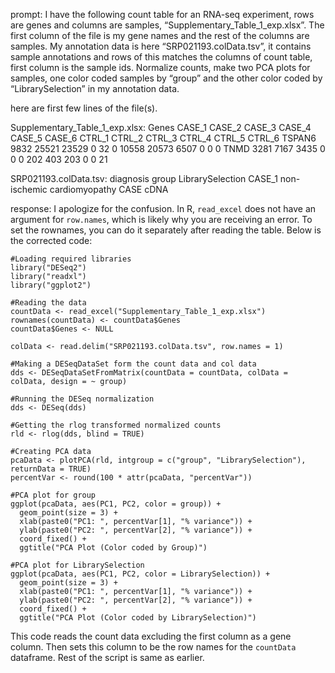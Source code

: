 prompt:
I have the following count table for an RNA-seq experiment, rows are genes and columns are samples, "Supplementary_Table_1_exp.xlsx". The first column of the file is my gene names and the rest of the columns are samples. My annotation data is here  "SRP021193.colData.tsv", it contains sample annotations and rows of this matches the columns of count table, first column is the sample ids. Normalize counts, make two PCA plots for samples, one color coded samples by "group" and the other color coded by "LibrarySelection" in my annotation data.

here are first few lines of the file(s).

Supplementary_Table_1_exp.xlsx:
Genes	CASE_1	CASE_2	CASE_3	CASE_4	CASE_5	CASE_6	CTRL_1	CTRL_2	CTRL_3	CTRL_4	CTRL_5	CTRL_6
TSPAN6	9832	25521	23529	0	32	0	10558	20573	6507	0	0	 0
TNMD	3281	 7167	 3435	0	 0	0	  202	  403	 203	0	0	21


SRP021193.colData.tsv:
	diagnosis	group	LibrarySelection
CASE_1	non-ischemic cardiomyopathy	CASE	cDNA


response:
I apologize for the confusion. In R, `read_excel` does not have an argument for `row.names`, which is likely why you are receiving an error. To set the rownames, you can do it separately after reading the table. Below is the corrected code:

```
#Loading required libraries 
library("DESeq2")
library("readxl")
library("ggplot2")

#Reading the data
countData <- read_excel("Supplementary_Table_1_exp.xlsx")
rownames(countData) <- countData$Genes
countData$Genes <- NULL

colData <- read.delim("SRP021193.colData.tsv", row.names = 1)

#Making a DESeqDataSet form the count data and col data
dds <- DESeqDataSetFromMatrix(countData = countData, colData = colData, design = ~ group)

#Running the DESeq normalization
dds <- DESeq(dds)

#Getting the rlog transformed normalized counts
rld <- rlog(dds, blind = TRUE)

#Creating PCA data
pcaData <- plotPCA(rld, intgroup = c("group", "LibrarySelection"), returnData = TRUE)
percentVar <- round(100 * attr(pcaData, "percentVar"))

#PCA plot for group
ggplot(pcaData, aes(PC1, PC2, color = group)) +
  geom_point(size = 3) +
  xlab(paste0("PC1: ", percentVar[1], "% variance")) +
  ylab(paste0("PC2: ", percentVar[2], "% variance")) +
  coord_fixed() +
  ggtitle("PCA Plot (Color coded by Group)") 

#PCA plot for LibrarySelection
ggplot(pcaData, aes(PC1, PC2, color = LibrarySelection)) +
  geom_point(size = 3) +
  xlab(paste0("PC1: ", percentVar[1], "% variance")) +
  ylab(paste0("PC2: ", percentVar[2], "% variance")) +
  coord_fixed() +
  ggtitle("PCA Plot (Color coded by LibrarySelection)") 
```

This code reads the count data excluding the first column as a gene column. Then sets this column to be the row names for the `countData` dataframe. Rest of the script is same as earlier.
